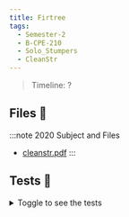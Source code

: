 ```yaml
---
title: Firtree
tags:
  - Semester-2
  - B-CPE-210
  - Solo_Stumpers
  - CleanStr
---
```

> Timeline: ?


## Files 📂

:::note 2020 Subject and Files
- [cleanstr.pdf](https://github.com/Studio-17/Epitech-Subjects/raw/main/Semester-2/B-CPE-210/Solo_Stumpers/CleanStr/cleanstr.pdf)
:::

## Tests 🤖
<details>
  <summary>Toggle to see the tests</summary>
  <div>
Yo
  </div>
</details>

